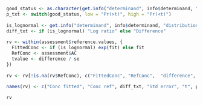 ```r

good_status <- as.character(get.info("determinand", info$determinand, "good.status"))
p_txt <- switch(good_status, low = "Pr(>t)", high = "Pr(<t)")
               
is_lognormal <- get.info("determinand", info$determinand, "distribution") %in% "lognormal"
diff_txt <- if (is_lognormal) "Log ratio" else "Difference"
               
rv <- within(assessment$reference.values, {
  FittedConc <- if (is_lognormal) exp(fit) else fit
  RefConc <- assessment$AC
  tvalue <- difference / se
})
               
rv <- rv[!is.na(rv$RefConc), c("FittedConc", "RefConc",  "difference", "se", "tvalue", "p")]
               
names(rv) <- c("Conc fitted", "Conc ref", diff_txt, "Std error", "t", p_txt)
```

```r
rv
```

